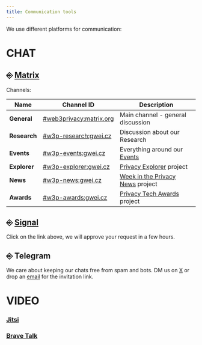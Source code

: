```yaml
---
title: Communication tools
---
```


We use different platforms for communication:

# CHAT

## ⎆ [Matrix](https://matrix.to/#/#web3privacy:gwei.cz)

Channels:

| Name | Channel ID | Description |
| --- | --- | --- |
| **General** | [#web3privacy:matrix.org](https://matrix.to/#/#web3privacy:matrix.org) | Main channel - general discussion |
| **Research** | [#w3p-research:gwei.cz](https://matrix.to/#/#w3p-research:gwei.cz) | Discussion about our Research |
| **Events** | [#w3p-events:gwei.cz](https://matrix.to/#/#w3p-events:gwei.cz) | Everything around our [Events](/events/) |
| **Explorer** | [#w3p-explorer:gwei.cz](https://matrix.to/#/#w3p-explorer:gwei.cz) | [Privacy Explorer](/projects/privacy-explorer) project |
| **News** | [#w3p-news:gwei.cz](https://matrix.to/#/#w3p-news:gwei.cz) | [Week in the Privacy News](/news/week-in-the-privacy) project |
| **Awards** | [#w3p-awards:gwei.cz](https://matrix.to/#/#w3p-awards:gwei.cz) | [Privacy Tech Awards](/projects/privacy-tech-awards) project |


## ⎆ [Signal](https://signal.group/#CjQKIH-1ZYEGp50OBvbJRbITIRxDzjH2pSxl7vdkVZs9g5vgEhABUP9wOCxQoDFWpJchERkm) 

Click on the link above, we will approve your request in a few hours.


## ⎆ Telegram 

We care about keeping our chats free from spam and bots. 
DM us on [X](https://x.com/web3privacy) or drop an [email](mailto:web3privacynow@protonmail.com) for the invitation link.


# VIDEO

### [Jitsi](https://meet.jit.si/)

### [Brave Talk](https://brave.com/talk/)




